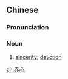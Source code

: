 ==Chinese==
{{zh-forms}}

===Pronunciation===
{{zh-pron
|m=chìxīn
|cat=n
}}

===Noun===
{{zh-noun}}

# [[sincerity]]; [[devotion]]

[[zh:赤心]]